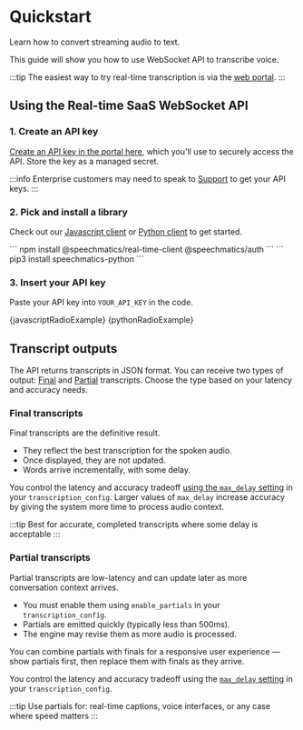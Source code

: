 

# Quickstart

Learn how to convert streaming audio to text.

This guide will show you how to use WebSocket API to transcribe voice.

:::tip
The easiest way to try real-time transcription is via the [web portal](https://portal.speechmatics.com/jobs/create/real-time).
:::

## Using the Real-time SaaS WebSocket API

### 1. Create an API key

[Create an API key in the portal here](https://portal.speechmatics.com/settings/api-keys), which you'll use to securely access the API.
Store the key as a managed secret.

:::info
Enterprise customers may need to speak to [Support](https://support.speechmatics.com) to get your API keys.
:::

### 2. Pick and install a library

Check out our [Javascript client](https://www.npmjs.com/package/@speechmatics/real-time-client) or [Python client](https://pypi.org/project/speechmatics-python/) to get started.

<Tabs groupId="language">
  <TabItem value="javascript" label="Javascript">
    ```
    npm install @speechmatics/real-time-client @speechmatics/auth
    ```
  </TabItem>
  <TabItem value="python" label="Python">
    ```
    pip3 install speechmatics-python
    ```
  </TabItem>
</Tabs>


### 3. Insert your API key

Paste your API key into `YOUR_API_KEY` in the code.

<Tabs groupId="language">
  <TabItem value="javascript" label="Javascript">
    <CodeBlock language="javascript">
      {javascriptRadioExample}
    </CodeBlock>
  </TabItem>
  <TabItem value="python" label="Python">
    <CodeBlock language="python">
      {pythonRadioExample}
    </CodeBlock>
  </TabItem>
</Tabs>



## Transcript outputs

The API returns transcripts in JSON format. You can receive two types of output: [Final](#final-transcripts) and [Partial](#partial-transcripts) transcripts. Choose the type based on your latency and accuracy needs.

### Final transcripts

Final transcripts are the definitive result.
- They reflect the best transcription for the spoken audio.
- Once displayed, they are not updated.
- Words arrive incrementally, with some delay.

You control the latency and accuracy tradeoff [using the `max_delay` setting](/speech-to-text/real-time/output#latency) in your `transcription_config`.
Larger values of `max_delay` increase accuracy by giving the system more time to process audio context.

:::tip
Best for accurate, completed transcripts where some delay is acceptable
:::

### Partial transcripts

Partial transcripts are low-latency and can update later as more conversation context arrives.
- You must enable them using `enable_partials` in your `transcription_config`.
- Partials are emitted quickly (typically less than 500ms).
- The engine may revise them as more audio is processed.

You can combine partials with finals for a responsive user experience — show partials first, then replace them with finals as they arrive.

You control the latency and accuracy tradeoff using the [`max_delay` setting](/speech-to-text/real-time/output#latency) in your `transcription_config`.

:::tip
Use partials for: real-time captions, voice interfaces, or any case where speed matters
:::
